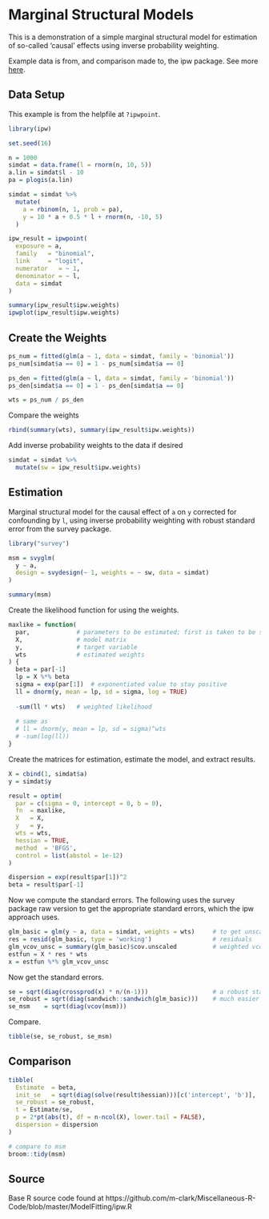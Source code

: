 # Marginal Structural Models

This is a demonstration of a simple marginal structural model for estimation of so-called 'causal' effects using inverse probability weighting.

Example data is from, and comparison made to, the <span class="pack" style = "">ipw</span> package.  See more [here](https://www.jstatsoft.org/article/view/v043i13/v43i13.pdf).


## Data Setup

This example is from the helpfile at `?ipwpoint`.

```r
library(ipw)

set.seed(16)

n = 1000
simdat = data.frame(l = rnorm(n, 10, 5))
a.lin = simdat$l - 10
pa = plogis(a.lin)

simdat = simdat %>% 
  mutate(
    a = rbinom(n, 1, prob = pa),
    y = 10 * a + 0.5 * l + rnorm(n, -10, 5)
  )

ipw_result = ipwpoint(
  exposure = a,
  family   = "binomial",
  link     = "logit",
  numerator   = ~ 1,
  denominator = ~ l,
  data = simdat
)

summary(ipw_result$ipw.weights)
ipwplot(ipw_result$ipw.weights)
```




## Create the Weights

```r
ps_num = fitted(glm(a ~ 1, data = simdat, family = 'binomial'))
ps_num[simdat$a == 0] = 1 - ps_num[simdat$a == 0]

ps_den = fitted(glm(a ~ l, data = simdat, family = 'binomial'))
ps_den[simdat$a == 0] = 1 - ps_den[simdat$a == 0]

wts = ps_num / ps_den
```



Compare the weights

```r
rbind(summary(wts), summary(ipw_result$ipw.weights))
```


Add inverse probability weights to the data if desired

```r
simdat = simdat %>% 
  mutate(sw = ipw_result$ipw.weights)
```




## Estimation

Marginal structural model for the causal effect of `a` on `y` corrected for confounding by `l`, using inverse probability weighting with robust standard error from the <span class="pack" style = "">survey</span> package.

```r
library("survey")

msm = svyglm(
  y ~ a,
  design = svydesign(~ 1, weights = ~ sw, data = simdat)
)

summary(msm)
```


Create the likelihood function for using the weights.

```r
maxlike = function(
  par,             # parameters to be estimated; first is taken to be sigma
  X,               # model matrix
  y,               # target variable
  wts              # estimated weights
) {
  beta = par[-1]
  lp = X %*% beta
  sigma = exp(par[1])  # exponentiated value to stay positive
  ll = dnorm(y, mean = lp, sd = sigma, log = TRUE)  
  
  -sum(ll * wts)   # weighted likelihood
  
  # same as
  # ll = dnorm(y, mean = lp, sd = sigma)^wts
  # -sum(log(ll))
}
```

Create the matrices for estimation, estimate the model, and extract results.

```r
X = cbind(1, simdat$a)
y = simdat$y

result = optim(
  par = c(sigma = 0, intercept = 0, b = 0),
  fn  = maxlike,
  X   = X,
  y   = y,
  wts = wts,
  hessian = TRUE,
  method  = 'BFGS',
  control = list(abstol = 1e-12)
)

dispersion = exp(result$par[1])^2
beta = result$par[-1]
```

Now we compute the standard errors. The following uses the <span class="pack" style = "">survey</span> package raw version to get the appropriate standard errors, which the <span class="pack" style = "">ipw</span> approach uses.


```r
glm_basic = glm(y ~ a, data = simdat, weights = wts)     # to get unscaled cov
res = resid(glm_basic, type = 'working')                 # residuals
glm_vcov_unsc = summary(glm_basic)$cov.unscaled          # weighted vcov unscaled by dispersion solve(crossprod(qr(X)))
estfun = X * res * wts                  
x = estfun %*% glm_vcov_unsc 
```

Now  get the standard errors.

```r
se = sqrt(diag(crossprod(x) * n/(n-1)))                  # a robust standard error
se_robust = sqrt(diag(sandwich::sandwich(glm_basic)))    # much easier way to get it
se_msm    = sqrt(diag(vcov(msm)))
```

Compare.

```r
tibble(se, se_robust, se_msm)
```




## Comparison

```r
tibble(
  Estimate  = beta,
  init_se   = sqrt(diag(solve(result$hessian)))[c('intercept', 'b')],  # same as scaled se from glm_basic
  se_robust = se_robust,
  t = Estimate/se,
  p = 2*pt(abs(t), df = n-ncol(X), lower.tail = FALSE),  
  dispersion = dispersion             
)

# compare to msm
broom::tidy(msm)
```

## Source

Base R source code found at https://github.com/m-clark/Miscellaneous-R-Code/blob/master/ModelFitting/ipw.R
